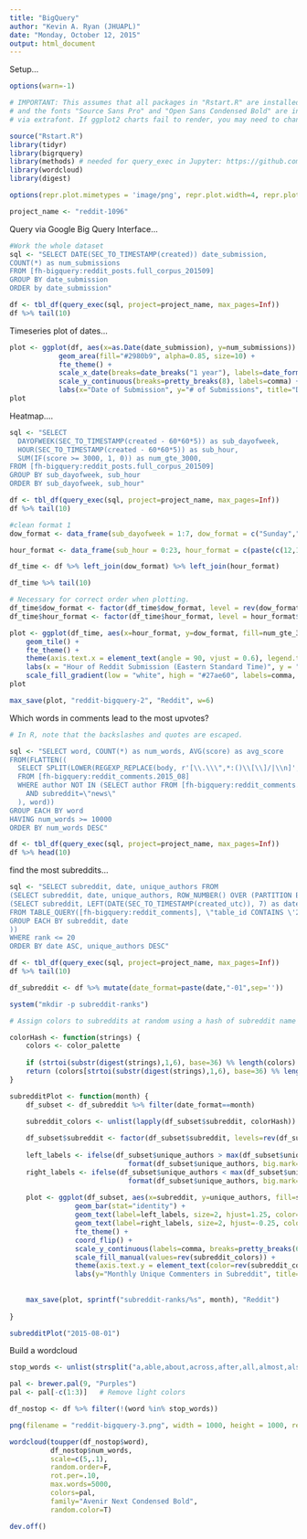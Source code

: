 ```yaml
---
title: "BigQuery"
author: "Kevin A. Ryan (JHUAPL)"
date: "Monday, October 12, 2015"
output: html_document
---
```


Setup...
```r
options(warn=-1)

# IMPORTANT: This assumes that all packages in "Rstart.R" are installed,
# and the fonts "Source Sans Pro" and "Open Sans Condensed Bold" are installed
# via extrafont. If ggplot2 charts fail to render, you may need to change/remove the theme call.

source("Rstart.R")
library(tidyr)
library(bigrquery)
library(methods) # needed for query_exec in Jupyter: https://github.com/hadley/bigrquery/issues/32
library(wordcloud)
library(digest)

options(repr.plot.mimetypes = 'image/png', repr.plot.width=4, repr.plot.height=3, repr.plot.res=300)

project_name <- "reddit-1096"   

```

Query via Google Big Query Interface...
```r
#Work the whole dataset
sql <- "SELECT DATE(SEC_TO_TIMESTAMP(created)) date_submission,
COUNT(*) as num_submissions
FROM [fh-bigquery:reddit_posts.full_corpus_201509]
GROUP BY date_submission
ORDER by date_submission"

df <- tbl_df(query_exec(sql, project=project_name, max_pages=Inf))
df %>% tail(10)
```

Timeseries plot of dates...
```r
plot <- ggplot(df, aes(x=as.Date(date_submission), y=num_submissions)) +
            geom_area(fill="#2980b9", alpha=0.85, size=10) +
            fte_theme() +
            scale_x_date(breaks=date_breaks("1 year"), labels=date_format("%Y")) +
            scale_y_continuous(breaks=pretty_breaks(8), labels=comma) +
            labs(x="Date of Submission", y="# of Submissions", title="Daily # of Reddit Submissions from 2006 - 2015")
plot
```

Heatmap....
```r
sql <- "SELECT
  DAYOFWEEK(SEC_TO_TIMESTAMP(created - 60*60*5)) as sub_dayofweek,
  HOUR(SEC_TO_TIMESTAMP(created - 60*60*5)) as sub_hour,
  SUM(IF(score >= 3000, 1, 0)) as num_gte_3000,
FROM [fh-bigquery:reddit_posts.full_corpus_201509]
GROUP BY sub_dayofweek, sub_hour
ORDER BY sub_dayofweek, sub_hour"

df <- tbl_df(query_exec(sql, project=project_name, max_pages=Inf))
df %>% tail(10)

#clean format 1
dow_format <- data_frame(sub_dayofweek = 1:7, dow_format = c("Sunday","Monday","Tuesday","Wednesday","Thursday","Friday","Saturday"))

hour_format <- data_frame(sub_hour = 0:23, hour_format = c(paste(c(12,1:11),"AM"), paste(c(12,1:11),"PM")))

df_time <- df %>% left_join(dow_format) %>% left_join(hour_format)

df_time %>% tail(10)

# Necessary for correct order when plotting.
df_time$dow_format <- factor(df_time$dow_format, level = rev(dow_format$dow_format))
df_time$hour_format <- factor(df_time$hour_format, level = hour_format$hour_format)

plot <- ggplot(df_time, aes(x=hour_format, y=dow_format, fill=num_gte_3000)) +
    geom_tile() +
    fte_theme() +
    theme(axis.text.x = element_text(angle = 90, vjust = 0.6), legend.title = element_blank(), legend.position="top", legend.direction="horizontal", legend.key.width=unit(1, "cm"), legend.key.height=unit(0.25, "cm"), legend.margin=unit(-0.5,"cm"), panel.margin=element_blank()) +
    labs(x = "Hour of Reddit Submission (Eastern Standard Time)", y = "Day of Week of Reddit Submission", title = "# of Reddit Submissions Which Received >3000 Points, by Time of Original Submission") +
    scale_fill_gradient(low = "white", high = "#27ae60", labels=comma, breaks=pretty_breaks(6))
plot

max_save(plot, "reddit-bigquery-2", "Reddit", w=6)

```

Which words in comments lead to the most upvotes?

```r
# In R, note that the backslashes and quotes are escaped.

sql <- "SELECT word, COUNT(*) as num_words, AVG(score) as avg_score
FROM(FLATTEN((
  SELECT SPLIT(LOWER(REGEXP_REPLACE(body, r'[\\.\\\",*:()\\[\\]/|\\n]', ' ')), ' ') word, score
  FROM [fh-bigquery:reddit_comments.2015_08] 
  WHERE author NOT IN (SELECT author FROM [fh-bigquery:reddit_comments.bots_201505])
    AND subreddit=\"news\"
  ), word))
GROUP EACH BY word
HAVING num_words >= 10000
ORDER BY num_words DESC"

df <- tbl_df(query_exec(sql, project=project_name, max_pages=Inf))
df %>% head(10)

```

find the most subreddits...   
```r
sql <- "SELECT subreddit, date, unique_authors FROM
(SELECT subreddit, date, unique_authors, ROW_NUMBER() OVER (PARTITION BY date ORDER BY unique_authors DESC) rank FROM
(SELECT subreddit, LEFT(DATE(SEC_TO_TIMESTAMP(created_utc)), 7) as date, COUNT(UNIQUE(author)) as unique_authors
FROM TABLE_QUERY([fh-bigquery:reddit_comments], \"table_id CONTAINS \'20\' AND LENGTH(table_id)<8\")
GROUP EACH BY subreddit, date
))
WHERE rank <= 20
ORDER BY date ASC, unique_authors DESC"

df <- tbl_df(query_exec(sql, project=project_name, max_pages=Inf))
df %>% tail(10)

df_subreddit <- df %>% mutate(date_format=paste(date,"-01",sep=''))

system("mkdir -p subreddit-ranks")

# Assign colors to subreddits at random using a hash of subreddit name

colorHash <- function(strings) {
    colors <- color_palette
    
    if (strtoi(substr(digest(strings),1,6), base=36) %% length(colors) == 0) { return ("#999999") }
    return (colors[strtoi(substr(digest(strings),1,6), base=36) %% length(colors)])
}

subredditPlot <- function(month) {
    df_subset <- df_subreddit %>% filter(date_format==month)
    
    subreddit_colors <- unlist(lapply(df_subset$subreddit, colorHash))

    df_subset$subreddit <- factor(df_subset$subreddit, levels=rev(df_subset$subreddit))
        
    left_labels <- ifelse(df_subset$unique_authors > max(df_subset$unique_authors) * 0.90,
                             format(df_subset$unique_authors, big.mark=","), '')
    right_labels <- ifelse(df_subset$unique_authors < max(df_subset$unique_authors) * 0.90,
                             format(df_subset$unique_authors, big.mark=","), '')
    
    plot <- ggplot(df_subset, aes(x=subreddit, y=unique_authors, fill=subreddit)) +
                geom_bar(stat="identity") +
                geom_text(label=left_labels, size=2, hjust=1.25, color="white", family="Open Sans Condensed Bold") +
                geom_text(label=right_labels, size=2, hjust=-0.25, color=subreddit_colors, family="Open Sans Condensed Bold") +
                fte_theme() +
                coord_flip() +
                scale_y_continuous(labels=comma, breaks=pretty_breaks(6)) +
                scale_fill_manual(values=rev(subreddit_colors)) +
                theme(axis.text.y = element_text(color=rev(subreddit_colors)), plot.title=element_text(hjust=1), axis.title.y=element_blank()) +
                labs(y="Monthly Unique Commenters in Subreddit", title=sprintf("Subreddits with Greatest # of Distinct Comment Authors in %s", format(as.Date(month), "%B %Y")))
    
                         
    max_save(plot, sprintf("subreddit-ranks/%s", month), "Reddit")
    
}

subredditPlot("2015-08-01")
```




Build a wordcloud
```r
stop_words <- unlist(strsplit("a,able,about,across,after,all,almost,also,am,among,an,and,any,are,as,at,be,because,been,but,by,can,cannot,could,dear,did,do,does,either,else,ever,every,for,from,get,got,had,has,have,he,her,hers,him,his,how,however,i,if,in,into,is,it,its,just,least,let,like,likely,may,me,might,most,must,my,neither,no,nor,not,of,off,often,on,only,or,other,our,own,rather,said,say,says,she,should,since,so,some,than,that,the,their,them,then,there,these,they,this,tis,to,too,twas,us,wants,was,we,were,what,when,where,which,while,who,whom,why,will,with,would,yet,you,your,id,item,it\'s,don\'t",","))

pal <- brewer.pal(9, "Purples")
pal <- pal[-c(1:3)]   # Remove light colors

df_nostop <- df %>% filter(!(word %in% stop_words))

png(filename = "reddit-bigquery-3.png", width = 1000, height = 1000, res= 300)

wordcloud(toupper(df_nostop$word),
          df_nostop$num_words,
          scale=c(5,.1),
          random.order=F,
          rot.per=.10,
          max.words=5000,
          colors=pal,
          family="Avenir Next Condensed Bold",
          random.color=T)

dev.off()
```

```r

```

